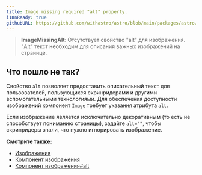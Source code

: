 ```yaml
---
title: Image missing required "alt" property.
i18nReady: true
githubURL: https://github.com/withastro/astro/blob/main/packages/astro/src/core/errors/errors-data.ts
---
```


> **ImageMissingAlt**: Отсутствует свойство "alt" для изображения. "Alt" текст необходим для описания важных изображений на странице.

## Что пошло не так?

Свойство `alt` позволяет предоставить описательный текст для пользователей, пользующихся скринридерами и другими вспомогательными технологиями. Для обеспечения доступности изображений компонент `Image` требует указания атрибута `alt`.

Если изображение является исключительно декоративным (то есть не способствует пониманию страницы), задайте `alt=""`, чтобы скринридеры знали, что нужно игнорировать изображение.

**Смотрите также:**

-  [Изображения](/ru/guides/images/)
-  [Компонент изображения](/ru/reference/modules/astro-assets/#image-)
-  [Компонент изображения#alt](/ru/reference/modules/astro-assets/#alt-required)
